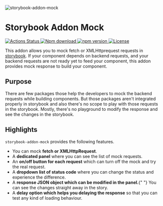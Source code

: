 
<Meta title="Docs/Introduction" />

<style>
  {`
    .heading {
        display: flex;
        flex-direction: column;
        align-items: center;
        justify-content: center;
    }

    .logo {
        width: 18rem;
        height: 8rem;
    }

    .badge {
        margin-right: 0.5rem;
    }

    .subheading {
      font-weight: 900;
      line-height: 32px;
      margin-bottom: 12px;
      margin-top: 40px;
    }
  `}
</style>

<div className="heading">
  <img className="logo" src={Logo} alt="storybook-addon-mock" />
  <h1> Storybook Addon Mock</h1>
  <p className="badges">
    <a href="https://github.com/nutboltu/storybook-addon-mock/actions">
      <img
        src="https://github.com/nutboltu/storybook-addon-mock/workflows/CI/badge.svg"
        alt="Actions Status"
        className="badge"
      />
    </a>
    <a href="#">
      <img
        src="https://img.shields.io/npm/dm/storybook-addon-mock.svg"
        alt="Npm download"
        className="badge"
      />
    </a>
    <a href="https://badge.fury.io/js/storybook-addon-mock">
      <img
        src="https://badge.fury.io/js/storybook-addon-mock.svg"
        alt="npm version"
        className="badge"
      />
    </a>
    <a href="https://github.com/nutboltu/storybook-addon-mock/blob/main/LICENSE">
      <img
        src="https://img.shields.io/github/license/nutboltu/storybook-addon-mock"
        alt="License"
        className="badge"
      />
    </a>
  </p>
</div>

This addon allows you to mock fetch or XMLHttprequest requests in [storybook](https://storybook.js.org/).
If your component depends on backend requests, and your backend requests are not ready yet to feed your component,
this addon provides mock response to build your component.

<h2 className="subheading">Purpose</h2>

There are few packages those help the developers to mock the backend requests while building components.
But those packages aren't integrated properly in storybook and also there's no scope to play with those requests in the storybook.
Mostly, there's no playground to modify the response and see the changes in the storybook.

<h2 className="subheading">Highlights</h2>

`storybook-addon-mock` provides the following features.

<ul>
  <li>
    You can mock <strong>fetch or XMLHttpRequest</strong>.
  </li>
  <li>
    A <strong>dedicated panel</strong> where you can see the list of mock
    requests.
  </li>
  <li>
    An <strong>on/off button for each request</strong> which can turn off the
    mock and try the real request.
  </li>
  <li>
    A <strong>dropdown list of status code</strong> where you can change the
    status and experience the difference.
  </li>
  <li>
    A <strong>response JSON object which can be modified in the panel.</strong>{" "}
    You can see the changes straight away in the story.
  </li>
  <li>
    A <strong>delay option which helps you delaying the response</strong> so
    that you can test any kind of loading behaviour.
  </li>
</ul>

<Footer
  title="Installation"
  subtitle="Install the package in your project"
  actionText="Next"
  actionLink="Docs/Installation"
/>
